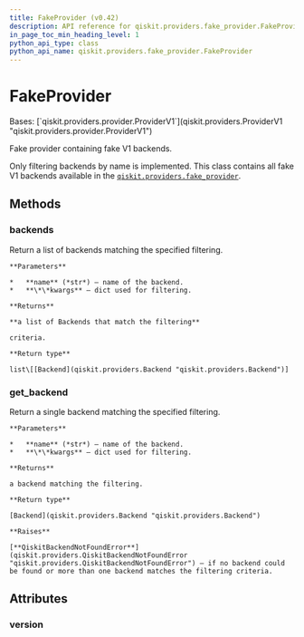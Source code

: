 ```yaml
---
title: FakeProvider (v0.42)
description: API reference for qiskit.providers.fake_provider.FakeProvider in qiskit v0.42
in_page_toc_min_heading_level: 1
python_api_type: class
python_api_name: qiskit.providers.fake_provider.FakeProvider
---
```


# FakeProvider

<Class id="qiskit.providers.fake_provider.FakeProvider" isDedicatedPage={true} github="https://github.com/qiskit/qiskit/tree/stable/0.23/qiskit/providers/fake_provider/fake_provider.py" signature="FakeProvider" modifiers="class">
  Bases: [`qiskit.providers.provider.ProviderV1`](qiskit.providers.ProviderV1 "qiskit.providers.provider.ProviderV1")

  Fake provider containing fake V1 backends.

  Only filtering backends by name is implemented. This class contains all fake V1 backends available in the [`qiskit.providers.fake_provider`](providers_fake_provider#module-qiskit.providers.fake_provider "qiskit.providers.fake_provider").

  ## Methods

  <span id="qiskit-providers-fake-provider-fakeprovider-backends" />

  ### backends

  <Function id="qiskit.providers.fake_provider.FakeProvider.backends" signature="FakeProvider.backends(name=None, **kwargs)">
    Return a list of backends matching the specified filtering.

    **Parameters**

    *   **name** (*str*) – name of the backend.
    *   **\*\*kwargs** – dict used for filtering.

    **Returns**

    **a list of Backends that match the filtering**

    criteria.

    **Return type**

    list\[[Backend](qiskit.providers.Backend "qiskit.providers.Backend")]
  </Function>

  <span id="qiskit-providers-fake-provider-fakeprovider-get-backend" />

  ### get\_backend

  <Function id="qiskit.providers.fake_provider.FakeProvider.get_backend" signature="FakeProvider.get_backend(name=None, **kwargs)">
    Return a single backend matching the specified filtering.

    **Parameters**

    *   **name** (*str*) – name of the backend.
    *   **\*\*kwargs** – dict used for filtering.

    **Returns**

    a backend matching the filtering.

    **Return type**

    [Backend](qiskit.providers.Backend "qiskit.providers.Backend")

    **Raises**

    [**QiskitBackendNotFoundError**](qiskit.providers.QiskitBackendNotFoundError "qiskit.providers.QiskitBackendNotFoundError") – if no backend could be found or more than one backend matches the filtering criteria.
  </Function>

  ## Attributes

  ### version

  <Attribute id="qiskit.providers.fake_provider.FakeProvider.version" attributeValue="1" />
</Class>

